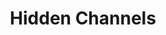 ---
title: Hidden Channels
description: "Exposes hidden channels, adding a cute little red lock next to them! Updated: now using 100% ethically sourced SolidJS-React bridges!"
demoImage: /hiddenChannels.png
url: https://shelter.xirreal.dev/hiddenChannels/
---